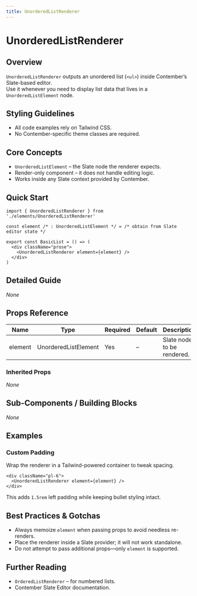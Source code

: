 ```yaml
---
title: UnorderedListRenderer
---
```


<!-- Edited by human: false -->
<!-- Examples count: 0 -->
<!-- Source examples: 0 -->
<!-- Playground examples: 0 -->
<!-- External examples: 0 -->
<!-- Import examples: 0 -->

# UnorderedListRenderer

## Overview
`UnorderedListRenderer` outputs an unordered list (`<ul>`) inside Contember’s Slate-based editor.  
Use it whenever you need to display list data that lives in a `UnorderedListElement` node.

## Styling Guidelines
* All code examples rely on Tailwind CSS.
* No Contember-specific theme classes are required.

## Core Concepts
* `UnorderedListElement` – the Slate node the renderer expects.
* Render-only component – it does not handle editing logic.
* Works inside any Slate context provided by Contember.

## Quick Start
```tsx
import { UnorderedListRenderer } from './elements/UnorderedListRenderer'

const element /* : UnorderedListElement */ = /* obtain from Slate editor state */

export const BasicList = () => (
  <div className="prose">
    <UnorderedListRenderer element={element} />
  </div>
)
```

## Detailed Guide
_None_

## Props Reference
| Name | Type | Required | Default | Description |
|------|------|----------|---------|-------------|
| element | UnorderedListElement | Yes | – | Slate node to be rendered. |

### Inherited Props
_None_

## Sub-Components / Building Blocks
_None_

## Examples

### Custom Padding
Wrap the renderer in a Tailwind-powered container to tweak spacing.

```tsx
<div className="pl-6">
  <UnorderedListRenderer element={element} />
</div>
```
This adds `1.5rem` left padding while keeping bullet styling intact.

## Best Practices & Gotchas
* Always memoize `element` when passing props to avoid needless re-renders.
* Place the renderer inside a Slate provider; it will not work standalone.
* Do not attempt to pass additional props—only `element` is supported.

## Further Reading
* `OrderedListRenderer` – for numbered lists.
* Contember Slate Editor documentation.

<!-- End of Generated Documentation -->